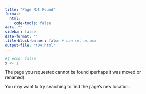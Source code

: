 ```yaml
---
title: "Page Not Found"
format:
  html:
    code-tools: false
date: ""
sidebar: false
date-format: ""
title-block-banner: false # can set as hex 
output-file: "404.html"
---
```


```R
#| echo: false
x <- 1
```

The page you requested cannot be found (perhaps it was moved or renamed).

You may want to try searching to find the page's new location.
